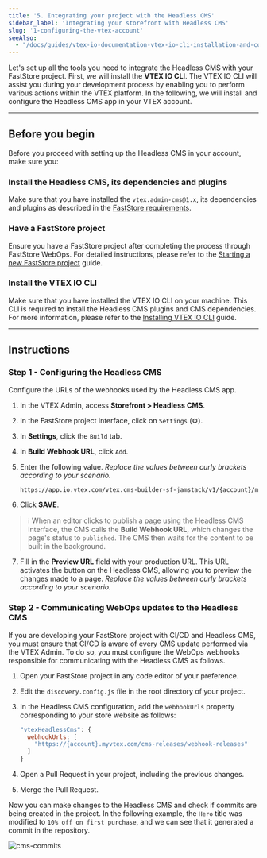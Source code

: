 ```yaml
---
title: '5. Integrating your project with the Headless CMS'
sidebar_label: 'Integrating your storefront with Headless CMS'
slug: '1-configuring-the-vtex-account'
seeAlso: 
  - "/docs/guides/vtex-io-documentation-vtex-io-cli-installation-and-command-reference"
---
```


Let's set up all the tools you need to integrate the Headless CMS with your FastStore project. First, we will install the **VTEX IO CLI**.
The VTEX IO CLI will assist you during your development process by enabling you to perform various actions within the VTEX platform. In the following, we will install and configure the Headless CMS app in your VTEX account.

---

## Before you begin

Before you proceed with setting up the Headless CMS in your account, make sure you:

<Steps>

### Install the Headless CMS, its dependencies and plugins

Make sure that you have installed the `vtex.admin-cms@1.x`, its dependencies and plugins as described in the [FastStore requirements](https://developers.vtex.com/docs/guides/faststore/getting-started-requirements#install-headless-cms-and-its-dependencies).

### Have a FastStore project

Ensure you have a FastStore project after completing the process through FastStore WebOps. For detailed instructions, please refer to the [Starting a new FastStore project](https://developers.vtex.com/docs/guides/faststore/getting-started-2-setting-up-the-project) guide.

### Install the VTEX IO CLI

Make sure that you have installed the VTEX IO CLI on your machine. This CLI is required to install the Headless CMS plugins and CMS dependencies. For more information, please refer to the [Installing VTEX IO CLI](https://developers.vtex.com/vtex-developer-docs/docs/vtex-io-documentation-vtex-io-cli-install) guide.

</Steps>

---

## Instructions

### Step 1 - Configuring the Headless CMS

Configure the URLs of the webhooks used by the Headless CMS app.

1. In the VTEX Admin, access **Storefront > Headless CMS**. 
2. In the FastStore project interface, click on `Settings` (⚙️).
3. In **Settings**, click the `Build` tab.
4. In **Build Webhook URL**, click `Add`.
5. Enter the following value. _Replace the values between curly brackets according to your scenario._

    ```bash
    https://app.io.vtex.com/vtex.cms-builder-sf-jamstack/v1/{account}/master/build-releases
    ```

6. Click **SAVE**.
    
  > ℹ️ When an editor clicks to publish a page using the Headless CMS interface, the CMS calls the **Build Webhook URL**, which changes the page's status to `published`. The CMS then waits for the content to be built in the background.

7. Fill in the **Preview URL** field with your production URL. This URL activates the button on the Headless CMS, allowing you to preview the changes made to a page. _Replace the values between curly brackets according to your scenario._

### Step 2 - Communicating WebOps updates to the Headless CMS

If you are developing your FastStore project with CI/CD and Headless CMS, you must ensure that CI/CD is aware of every CMS update performed via the VTEX Admin. To do so, you must configure the WebOps webhooks responsible for communicating with the Headless CMS as follows.

1. Open your FastStore project in any code editor of your preference.
2. Edit the `discovery.config.js` file in the root directory of your project.
3. In the Headless CMS configuration, add the `webhookUrls` property corresponding to your store website as follows:

    ```js discovery.config.js
    "vtexHeadlessCms": {
      webhookUrls: [
        "https://{account}.myvtex.com/cms-releases/webhook-releases"
      ]
    }
    ```

4. Open a Pull Request in your project, including the previous changes.
5. Merge the Pull Request.

Now you can make changes to the Headless CMS and check if commits are being created in the project. In the following example, the `Hero` title was modified to `10% off on first purchase`, and we can see that it generated a commit in the repository.

![cms-commits](https://vtexhelp.vtexassets.com/assets/docs/src/cms-example-commits___7bb21be1504033098122feb013667b49.png)
